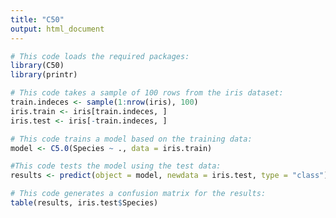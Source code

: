 ```yaml
---
title: "C50"
output: html_document
---
```


 
```r
# This code loads the required packages:
library(C50)
library(printr)
```

```r
# This code takes a sample of 100 rows from the iris dataset:
train.indeces <- sample(1:nrow(iris), 100)
iris.train <- iris[train.indeces, ]
iris.test <- iris[-train.indeces, ]
```

```r
# This code trains a model based on the training data:
model <- C5.0(Species ~ ., data = iris.train)
```

```r
#This code tests the model using the test data:
results <- predict(object = model, newdata = iris.test, type = "class")
```
```r
# This code generates a confusion matrix for the results:
table(results, iris.test$Species)
```
